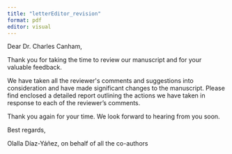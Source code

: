 ```yaml
---
title: "letterEditor_revision"
format: pdf
editor: visual
---
```


Dear Dr. Charles Canham,

Thank you for taking the time to review our manuscript and for your valuable feedback.

We have taken all the reviewer\'s comments and suggestions into consideration and have made significant changes to the manuscript. Please find enclosed a detailed report outlining the actions we have taken in response to each of the reviewer's comments.

Thank you again for your time. We look forward to hearing from you soon.

Best regards,

Olalla Díaz-Yáñez, on behalf of all the co-authors
